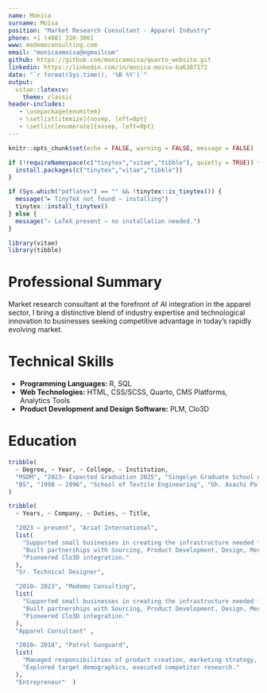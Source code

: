 ```yaml
---
name: Monica
surname: Moisa
position: "Market Research Consultant - Apparel Industry"
phone: +1 (408) 310-3061
www: modemoconsulting.com
email: "monicaamoisa@egmailcom"
github: https://github.com/monicamoisa/quarto_website.git
linkedin: https://linkedin.com/in/monica-moisa-ba6387172
date: "`r format(Sys.time(), '%B %Y')`"
output: 
  vitae::latexcv:
    theme: classic
header-includes:
   - \usepackage{enumitem}
   - \setlist[itemize]{nosep, left=0pt}
   - \setlist[enumerate]{nosep, left=0pt}
---
```


```r
knitr::opts_chunk$set(echo = FALSE, warning = FALSE, message = FALSE)

if (!requireNamespace(c("tinytex","vitae","tibble"), quietly = TRUE)) {
  install.packages(c("tinytex","vitae","tibble"))
}

if (Sys.which("pdflatex") == "" && !tinytex::is_tinytex()) {                    
  message("► TinyTeX not found – installing")
  tinytex::install_tinytex()        
} else {
  message("✓ LaTeX present – no installation needed.")
}

library(vitae)
library(tibble)
```

# Professional Summary

Market research consultant at the forefront of AI integration in the apparel sector, I bring a distinctive blend of industry expertise and technological innovation to businesses seeking competitive advantage in today's rapidly evolving market.

# Technical Skills

-   **Programming Languages:** R, SQL
-   **Web Technologies:** HTML, CSS/SCSS, Quarto, CMS Platforms, Analytics Tools
-   **Product Development and Design Software:** PLM, Clo3D

# Education

```r
tribble(
  ~ Degree, ~ Year, ~ College, ~ Institution,
  "MSDM", "2023– Expected Graduation 2025", "Singelyn Graduate School of Business - Digital Marketing", "California State Polytechnic University, Pomona",
  "BS", "1990 – 1996", "School of Textile Engineering", "Gh. Asachi Polytechnical University, Iasi"
)

```

```r
tribble(
  ~ Years, ~ Company, ~ Duties, ~ Title,

  "2023 – present", "Ariat International",
  list(
    "Supported small businesses in creating the infrastructure needed for healthy growth.",
    "Built partnerships with Sourcing, Product Development, Design, Merchandising teams.",
    "Pioneered Clo3D integration."
  ),
  "Sr. Technical Designer",

  "2018– 2023", "Modemo Consulting",
  list(
    "Supported small businesses in creating the infrastructure needed for healthy growth.",
    "Built partnerships with Sourcing, Product Development, Design, Merchandising teams.",
    "Pioneered Clo3D integration."
  ),
  "Apparel Consultant" ,

  "2010– 2018", "Patrol Sunguard",
  list(
    "Managed responsibilities of product creation, marketing strategy, web design.",
    "Explored target demographics, executed competitor research."
  ),
  "Entrepreneur"  )

```
